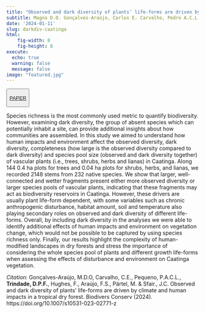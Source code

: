 ```yaml
---
title: "Observed and dark diversity of plants’ life-forms are driven by climate and human impacts in a tropical dry forest"
subtitle: Magno D.O. Gonçalves-Araújo, Carlos E. Carvalho, Pedro A.C.L Pequeno, Diego P.F. Trindade, Frederic Hughes, Francisca S. Araújo, Meelis Pärtel & Julia C. Sfair 
date: '2024-01-11'
slug: darkdiv-caatinga
html:
    fig-width: 8
    fig-height: 8
execute:
  echo: true
  warning: false
  message: false
image: "featured.jpg"
---
```

::: {style="text-align: left"}
<button type="button" class="btn btn-outline-success">

<a href="https://link.springer.com/article/10.1007/s10531-023-02771-z">PAPER</a>

</button>
:::

::: column-body-outset
Species richness is the most commonly used metric to quantify biodiversity. However, examining dark diversity, the group of absent species which can potentially inhabit a site, can provide additional insights about how communities are assembled. In this study we aimed to understand how human impacts and environment affect the observed diversity, dark diversity, completeness (how large is the observed diversity compared to dark diversity) and species pool size (observed and dark diversity together) of vascular plants (i.e., trees, shrubs, herbs and lianas) in Caatinga. Along 144 0.4 ha plots for trees and 0.04 ha plots for shrubs, herbs, and lianas, we recorded 2148 stems from 232 native species. We show that larger, well-connected and wetter fragments present either more observed diversity or larger species pools of vascular plants, indicating that these fragments may act as biodiversity reservoirs in Caatinga. However, these drivers are usually plant life-form dependent, with some variables such as chronic anthropogenic disturbance, habitat amount, soil and temperature also playing secondary roles on observed and dark diversity of different life-forms. Overall, by including dark diversity in the analyses we were able to identify additional effects of human impacts and environment on vegetation change, which would not be possible to be captured by using species richness only. Finally, our results highlight the complexity of human-modified landscapes in dry forests and stress the importance of considering the whole species pool of plants and different growth life-forms when assessing the effects of disturbance and environment on Caatinga vegetation.
:::

*Citation*: Gonçalves-Araújo, M.D.O, Carvalho, C.E., Pequeno, P.A.C.L., **Trindade, D.P.F.**, Hughes, F., Araújo, F.S., Pärtel, M. & Sfair., J.C. Observed and dark diversity of plants' life-forms are driven by climate and human impacts in a tropical dry forest. Biodivers Conserv (2024). https://doi.org/10.1007/s10531-023-02771-z
